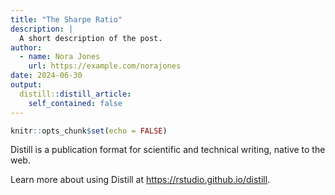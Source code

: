 ```yaml
---
title: "The Sharpe Ratio"
description: |
  A short description of the post.
author:
  - name: Nora Jones
    url: https://example.com/norajones
date: 2024-06-30
output:
  distill::distill_article:
    self_contained: false
---
```



```r
knitr::opts_chunk$set(echo = FALSE)
```

Distill is a publication format for scientific and technical writing, native to the web.

Learn more about using Distill at <https://rstudio.github.io/distill>.



